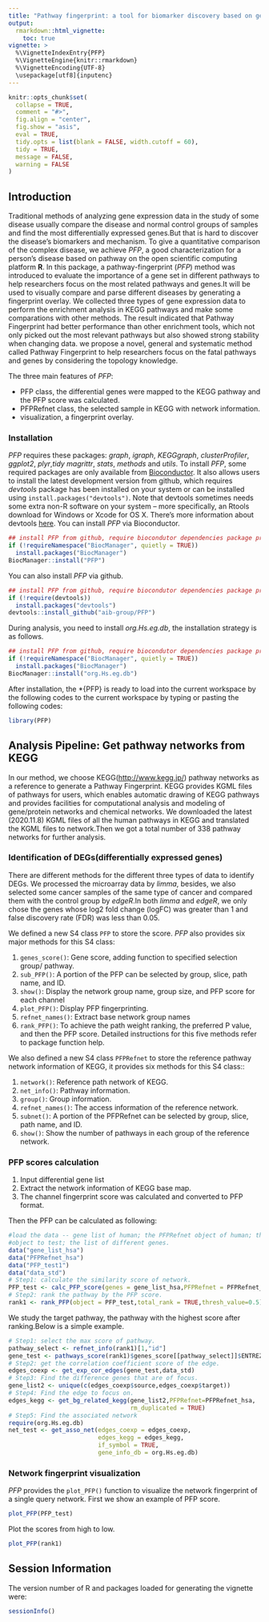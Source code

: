 ```yaml
---
title: "Pathway fingerprint: a tool for biomarker discovery based on gene expression data and pathway knowledge in R"
output: 
  rmarkdown::html_vignette:
    toc: true
vignette: >
  %\VignetteIndexEntry{PFP}
  %\VignetteEngine{knitr::rmarkdown}
  %\VignetteEncoding{UTF-8}
  \usepackage[utf8]{inputenc}
---
```


```r
knitr::opts_chunk$set(
  collapse = TRUE,
  comment = "#>",
  fig.align = "center", 
  fig.show = "asis",
  eval = TRUE,
  tidy.opts = list(blank = FALSE, width.cutoff = 60),
  tidy = TRUE,
  message = FALSE,
  warning = FALSE
)
```

## Introduction

Traditional methods of analyzing gene expression data in the study of some disease usually compare the disease and normal control groups of samples and find the most differentially expressed genes.But that is hard to discover the disease’s biomarkers and mechanism.
To give a quantitative comparison of the complex disease, we achieve *PFP*, a good characterization for a person’s disease based on pathway on the open scientific computing platform **R**.
In this package, a pathway-fingerprint (*PFP*) method was introduced to evaluate the importance of a gene set in different pathways to help researchers focus on the most related pathways and genes.It will be used to visually compare and parse different diseases by generating a fingerprint overlay. We collected three types of gene expression data to perform the enrichment analysis in KEGG pathways and make some comparations with other methods. The result indicated that Pathway Fingerprint had better performance than other enrichment tools, which not only picked out the most relevant pathways but also showed strong stability when changing data.
we propose a novel, general and systematic method called Pathway Fingerprint to help researchers focus on the fatal pathways and genes by considering the topology knowledge. 

The three main features of *PFP*:

- PFP class, the differential genes were mapped to the KEGG pathway and the PFP score was calculated.
- PFPRefnet class, the selected sample in KEGG with network information.
- visualization, a fingerprint overlay.

### Installation

*PFP* requires these packages: *graph*, *igraph*, *KEGGgraph*, *clusterProfiler*, *ggplot2*, *plyr*,*tidy* *magrittr*,  *stats*, *methods* and *utils*. To install *PFP*, some required packages are only available from [Bioconductor](http://bioconductor.org).
It also allows users to install the latest development version from github, which requires  *devtools* package has been installed on your system or can be installed using `install.packages("devtools")`. Note that devtools sometimes needs some extra non-R software on your system -- more specifically, an Rtools download for Windows or Xcode for OS X. There's more information about devtools [here](https://github.com/hadley/devtools).
You  can install *PFP* via Bioconductor.
```r
## install PFP from github, require biocondutor dependencies package pre-installed 
if (!requireNamespace("BiocManager", quietly = TRUE))
  install.packages("BiocManager")
BiocManager::install("PFP")
```
You  can also install *PFP* via github.
```r
## install PFP from github, require biocondutor dependencies package pre-installed 
if (!require(devtools))
  install.packages("devtools")
devtools::install_github("aib-group/PFP")
```

During analysis, you need to install *org.Hs.eg.db*, the installation strategy is as follows.
```r
## install PFP from github, require biocondutor dependencies package pre-installed 
if (!requireNamespace("BiocManager", quietly = TRUE))
  install.packages("BiocManager")
BiocManager::install("org.Hs.eg.db")
```

After installation, the \*{PFP} is ready to load into the current workspace by the following codes to the current workspace by typing or pasting the following codes:

```r
library(PFP)
```

## Analysis Pipeline: Get pathway networks from KEGG

In our method, we choose KEGG([http://www.kegg.jp/](http://www.kegg.jp/)) pathway networks as a reference to generate a Pathway Fingerprint. 
KEGG provides KGML files of pathways for users, which enables automatic drawing of KEGG pathways and provides facilities for computational analysis and modeling of gene/protein networks and chemical networks.
We downloaded the latest (2020.11.8) KGML files of all the human pathways in KEGG and translated the KGML files to network.Then we got a total number of 338 pathway networks for further analysis.


### Identification of DEGs(differentially expressed genes)

There are different methods for the different three types of data to identify DEGs. We processed the microarray data by *limma*, besides, we also selected some cancer samples of the same type of cancer and compared them with the control group by *edgeR*.In both *limma* and *edgeR*, we only chose the genes whose log2 fold change (logFC) was greater than 1 and false discovery rate (FDR) was less than 0.05.


We defined a new S4 class `PFP` to store the score. *PFP* also provides six major methods for this S4 class:

1. `genes_score()`: Gene score, adding function to specified selection group/ pathway.
2. `sub_PFP()`: A portion of the PFP can be selected by group, slice, path name, and ID.
3. `show()`: Display the network group name, group size, and PFP score for each channel
4. `plot_PFP()`: Display PFP fingerprinting.
5. `refnet_names()`: Extract base network group names
6. `rank_PFP()`: To achieve the path weight ranking, the preferred P value, and then the PFP score.
Detailed instructions for this five methods refer to package function help.

We also defined a new S4 class `PFPRefnet` to store the reference pathway network information of KEGG,
it provides six  methods for this S4 class::

1. `network()`: Reference path network of KEGG.
2. `net_info()`: Pathway information.
3. `group()`: Group information.
4. `refnet_names()`: The access information of the reference network.
5. `subnet()`: A portion of the PFPRefnet can be selected by group, slice, path name, and ID.
6. `show()`: Show the number of pathways in each group of the reference network.


### PFP scores calculation

1. Input differential gene list
2. Extract the network information of KEGG base map.
3. The channel fingerprint score was calculated and converted to PFP format.

Then the PFP can be calculated as following:
```r
#load the data -- gene list of human; the PFPRefnet object of human; the PFP 
#object to test; the list of different genes.
data("gene_list_hsa")
data("PFPRefnet_hsa")
data("PFP_test1")
data("data_std")
# Step1: calculate the similarity score of network.
PFP_test <- calc_PFP_score(genes = gene_list_hsa,PFPRefnet = PFPRefnet_hsa)
# Step2: rank the pathway by the PFP score.
rank1 <- rank_PFP(object = PFP_test,total_rank = TRUE,thresh_value=0.5)
```
We study the target pathway, the pathway with the highest score after ranking.Below is 
a simple example.
```r
# Step1: select the max score of pathway.
pathway_select <- refnet_info(rank1)[1,"id"]
gene_test <- pathways_score(rank1)$genes_score[[pathway_select]]$ENTREZID
# Step2: get the correlation coefficient score of the edge.
edges_coexp <- get_exp_cor_edges(gene_test,data_std)
# Step3: Find the difference genes that are of focus.
gene_list2 <- unique(c(edges_coexp$source,edges_coexp$target))
# Step4: Find the edge to focus on.
edges_kegg <- get_bg_related_kegg(gene_list2,PFPRefnet=PFPRefnet_hsa,
                                  rm_duplicated = TRUE)
# Step5: Find the associated network
require(org.Hs.eg.db)
net_test <- get_asso_net(edges_coexp = edges_coexp,
                         edges_kegg = edges_kegg,
                         if_symbol = TRUE,
                         gene_info_db = org.Hs.eg.db)
```

            
### Network fingerprint visualization

*PFP* provides the `plot_PFP()` function to visualize the network fingerprint of a single query network.
First we show an example of PFP score.
```r
plot_PFP(PFP_test)
```
Plot the scores from high to low.
```r
plot_PFP(rank1)
```

## Session Information

The version number of R and packages loaded for generating the vignette were:

```r
sessionInfo()
```
